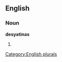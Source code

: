 ==English==

===Noun===
'''desyatinas'''

# {{plural of|[[desyatina]]}}

[[Category:English plurals]]